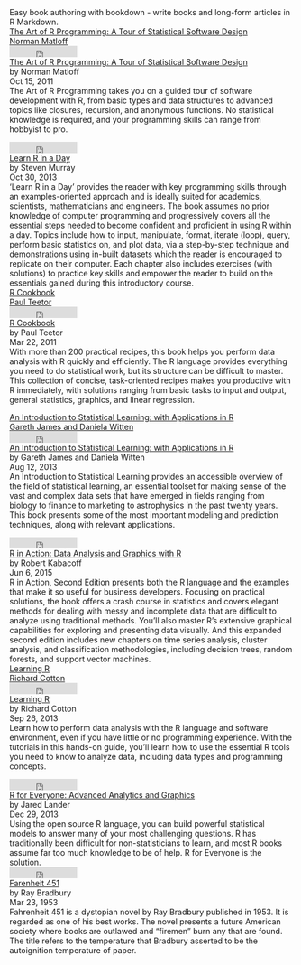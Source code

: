 

<div id="content">

<div class="intro">Easy book authoring with bookdown - write books and long-form articles in R Markdown.</div>

<!--  example where we do not have an image -->
<div class="book">
<a href="#">
<div class="bookImage color1">
<div class="title">The Art of R Programming: A Tour of Statistical Software Design</div>
<div class="author">Norman Matloff</div>
</div>
<div class="bookMeta">
<iframe src="https://ghbtns.com/github-btn.html?user=rstudio&amp;repo=bookdown-demo&amp;type=star&amp;count=true" frameborder="0" scrolling="0" width="120px" height="20px"></iframe>
<div class="title"><a href="#">The Art of R Programming: A Tour of Statistical Software Design</a></div>
<div class="author">by Norman Matloff</div>
<div class="date">Oct 15, 2011</div>
<div class="overview">The Art of R Programming takes you on a guided tour of software development with R, from basic types and data structures to advanced topics like closures, recursion, and anonymous functions. No statistical knowledge is required, and your programming skills can range from hobbyist to pro.</div>
</div>
</a>
</div>

<!-- example where we do have a book image -->
<div class="book">
<a href="#">
<div class="bookImage" style="background-image:url(content/cover.jpg)"></div>
</a>
<div class="bookMeta">
<iframe src="https://ghbtns.com/github-btn.html?user=rstudio&amp;repo=bookdown&amp;type=star&amp;count=true" frameborder="0" scrolling="0" width="120px" height="20px"></iframe>
<div class="title"><a href="#">Learn R in a Day</a></div>
<div class="author">by Steven Murray</div>
<div class="date">Oct 30, 2013</div>
<div class="overview">'Learn R in a Day' provides the reader with key programming skills through an examples-oriented approach and is ideally suited for academics, scientists, mathematicians and engineers. The book assumes no prior knowledge of computer programming and progressively covers all the essential steps needed to become confident and proficient in using R within a day. Topics include how to input, manipulate, format, iterate (loop), query, perform basic statistics on, and plot data, via a step-by-step technique and demonstrations using in-built datasets which the reader is encouraged to replicate on their computer. Each chapter also includes exercises (with solutions) to practice key skills and empower the reader to build on the essentials gained during this introductory course. </div>
</div>
</div>

<!-- example where we do not have an image -->
<div class="book">
<a href="#">
<div class="bookImage color2">
<div class="title">R Cookbook</div>
<div class="author">Paul Teetor</div>
</div>
<div class="bookMeta">
<iframe src="https://ghbtns.com/github-btn.html?user=rstudio&amp;repo=bookdown-demo&amp;type=star&amp;count=true" frameborder="0" scrolling="0" width="120px" height="20px"></iframe>
<div class="title"><a href="#">R Cookbook</a></div>
<div class="author">by Paul Teetor</div>
<div class="date">Mar 22, 2011</div>
<div class="overview">With more than 200 practical recipes, this book helps you perform data analysis with R quickly and efficiently. The R language provides everything you need to do statistical work, but its structure can be difficult to master. This collection of concise, task-oriented recipes makes you productive with R immediately, with solutions ranging from basic tasks to input and output, general statistics, graphics, and linear regression.</div>
</div>
</a>
</div>

<!--  example where we do not have an image -->
<div class="book">
<a href="#">
<div class="bookImage color3">
<div class="title">An Introduction to Statistical Learning: with Applications in R</div>
<div class="author">Gareth James and Daniela Witten</div>
</div>
<div class="bookMeta">
<iframe src="https://ghbtns.com/github-btn.html?user=rstudio&amp;repo=bookdown-demo&amp;type=star&amp;count=true" frameborder="0" scrolling="0" width="120px" height="20px"></iframe>
<div class="title"><a href="#">An Introduction to Statistical Learning: with Applications in R</a></div>
<div class="author">by Gareth James and Daniela Witten</div>
<div class="date">Aug 12, 2013</div>
<div class="overview">An Introduction to Statistical Learning provides an accessible overview of the field of statistical learning, an essential toolset for making sense of the vast and complex data sets that have emerged in fields ranging from biology to finance to marketing to astrophysics in the past twenty years. This book presents some of the most important modeling and prediction techniques, along with relevant applications.</div>
</div>
</a>
</div>

<!-- example where we do have a book image -->
<div class="book">
<a href="#">
<div class="bookImage" style="background-image:url(content/coverRInAction.jpg)"></div>
</a>
<div class="bookMeta">
<iframe src="https://ghbtns.com/github-btn.html?user=yihui&amp;repo=r-ninja&amp;type=star&amp;count=true" frameborder="0" scrolling="0" width="120px" height="20px"></iframe>
<div class="title"><a href="#">R in Action: Data Analysis and Graphics with R</a></div>
<div class="author">by Robert Kabacoff</div>
<div class="date">Jun 6, 2015</div>
<div class="overview">R in Action, Second Edition presents both the R language and the examples that make it so useful for business developers. Focusing on practical solutions, the book offers a crash course in statistics and covers elegant methods for dealing with messy and incomplete data that are difficult to analyze using traditional methods. You'll also master R's extensive graphical capabilities for exploring and presenting data visually. And this expanded second edition includes new chapters on time series analysis, cluster analysis, and classification methodologies, including decision trees, random forests, and support vector machines.</div>
</div>
</div>

<!-- another example where we do not have an image -->
<div class="book">
<a href="#">
<div class="bookImage color1">
<div class="title">Learning R</div>
<div class="author">Richard Cotton</div>
</div>
<div class="bookMeta">
<iframe src="https://ghbtns.com/github-btn.html?user=rstudio&amp;repo=bookdown-demo&amp;type=star&amp;count=true" frameborder="0" scrolling="0" width="120px" height="20px"></iframe>
<div class="title"><a href="#">Learning R</a></div>
<div class="author">by Richard Cotton</div>
<div class="date">Sep 26, 2013</div>
<div class="overview">Learn how to perform data analysis with the R language and software environment, even if you have little or no programming experience. With the tutorials in this hands-on guide, you’ll learn how to use the essential R tools you need to know to analyze data, including data types and programming concepts.</div>
</div>
</a>
</div>

<!-- example where we do have a book image -->
<div class="book">
<a href="#">
<div class="bookImage" style="background-image:url(content/coverRForEveryone.jpg)"></div>
</a>
<div class="bookMeta">
<iframe src="https://ghbtns.com/github-btn.html?user=yihui&amp;repo=r-ninja&amp;type=star&amp;count=true" frameborder="0" scrolling="0" width="120px" height="20px"></iframe>
<div class="title"><a href="#">R for Everyone: Advanced Analytics and Graphics</a></div>
<div class="author">by Jared Lander</div>
<div class="date">Dec 29, 2013</div>
<div class="overview">Using the open source R language, you can build powerful statistical models to answer many of your most challenging questions. R has traditionally been difficult for non-statisticians to learn, and most R books assume far too much knowledge to be of help. R for Everyone is the solution.</div>
</div>
</div>

<!-- example where we do have a book image -->
<div class="book">
<a href="#">
<div class="bookImage" style="background-image:url(content/cover451.png)"></div>
</a>
<div class="bookMeta">
<iframe src="https://ghbtns.com/github-btn.html?user=yihui&amp;repo=r-ninja&amp;type=star&amp;count=true" frameborder="0" scrolling="0" width="120px" height="20px"></iframe>
<div class="title"><a href="#">Farenheit 451</a></div>
<div class="author">by Ray Bradbury</div>
<div class="date">Mar 23, 1953</div>
<div class="overview">Fahrenheit 451 is a dystopian novel by Ray Bradbury published in 1953. It is regarded as one of his best works. The novel presents a future American society where books are outlawed and "firemen" burn any that are found. The title refers to the temperature that Bradbury asserted to be the autoignition temperature of paper.</div>
</div>
</div>

</div>

